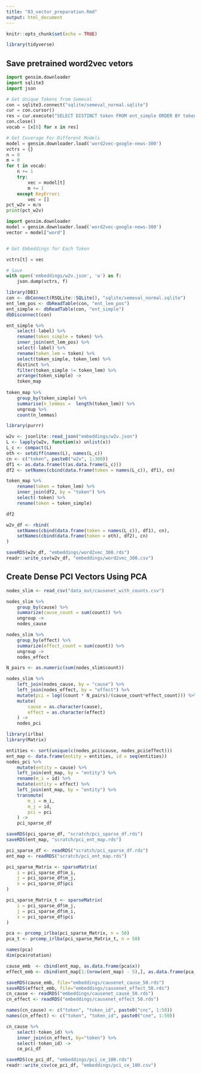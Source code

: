 ---
title: "03_vector_preparation.Rmd"
output: html_document
---

```{r setup, include=FALSE}
knitr::opts_chunk$set(echo = TRUE)
```

```{r}
library(tidyverse)
```


## Save pretrained word2vec vetors

```{python}
import gensim.downloader
import sqlite3
import json

# Get Unique Tokens from Semeval
con = sqlite3.connect("sqlite/semeval_normal.sqlite")
cur = con.cursor()
res = cur.execute("SELECT DISTINCT token FROM ent_simple ORDER BY token").fetchall()
con.close()
vocab = [x[0] for x in res]

# Get Coverage For Different Models
model = gensim.downloader.load('word2vec-google-news-300')
vctrs = {}
n = 0
m = 0
for t in vocab:
    n += 1
    try:
        vec = model[t]
        m += 1
    except KeyError:
        vec = []
pct_w2v = m/n
print(pct_w2v)

import gensim.downloader
model = gensim.downloader.load('word2vec-google-news-300')
vector = model["word"]


# Get Embeddings for Each Token

vctrs[t] = vec

# Save
with open('embeddings/w2v.json', 'w') as f:
    json.dump(vctrs, f)
```

```{r}
library(DBI)
con <- dbConnect(RSQLite::SQLite(), "sqlite/semeval_normal.sqlite")
ent_lem_pos <- dbReadTable(con, "ent_lem_pos")
ent_simple <- dbReadTable(con, "ent_simple")
dbDisconnect(con)

ent_simple %>%
    select(-label) %>%
    rename(token_simple = token) %>%
    inner_join(ent_lem_pos) %>%
    select(-label) %>%
    rename(token_lem = token) %>%
    select(token_simple, token_lem) %>%
    distinct %>%
    filter(token_simple != token_lem) %>%
    arrange(token_simple) ->
    token_map
    
token_map %>%
    group_by(token_simple) %>%
    summarise(n_lemmas =  length(token_lem)) %>%
    ungroup %>%
    count(n_lemmas)

library(purrr)

w2v <- jsonlite::read_json("embeddings/w2v.json")
L <- lapply(w2v, function(x) unlist(x))
L_c <- compact(L)
oth <- setdiff(names(L), names(L_c))
cn <- c("token", paste0("w2v", 1:300))
df1 <- as.data.frame(t(as.data.frame(L_c)))
df2 <- setNames(cbind(data.frame(token = names(L_c)), df1), cn)

token_map %>%
    rename(token = token_lem) %>%
    inner_join(df2, by = "token") %>%
    select(-token) %>%
    rename(token = token_simple)

df2

w2v_df <- rbind(
    setNames(cbind(data.frame(token = names(L_c)), df1), cn),
    setNames(cbind(data.frame(token = oth), df2), cn)
)

saveRDS(w2v_df, "embeddings/word2vec_300.rds")
readr::write_csv(w2v_df, "embeddings/word2vec_300.csv")
```


## Create Dense PCI Vectors Using PCA

```{r}
nodes_slim <- read_csv("data_out/causenet_with_counts.csv")

nodes_slim %>%
    group_by(cause) %>%
    summarize(cause_count = sum(count)) %>%
    ungroup ->
    nodes_cause

nodes_slim %>%
    group_by(effect) %>%
    summarize(effect_count = sum(count)) %>%
    ungroup ->
    nodes_effect

N_pairs <- as.numeric(sum(nodes_slim$count))

nodes_slim %>%
    left_join(nodes_cause, by = "cause") %>%
    left_join(nodes_effect, by = "effect") %>%
    mutate(pci = log((count * N_pairs)/(cause_count*effect_count))) %>%
    mutate(
        cause = as.character(cause),
        effect = as.character(effect)
    ) ->
    nodes_pci

library(irlba)
library(Matrix)

entities <- sort(unique(c(nodes_pci$cause, nodes_pci$effect)))
ent_map <- data.frame(entity = entities, id = seq(entities))
nodes_pci %>%
    mutate(entity = cause) %>%
    left_join(ent_map, by = "entity") %>%
    rename(m_i = id) %>%
    mutate(entity = effect) %>%
    left_join(ent_map, by = "entity") %>%
    transmute(
        m_i = m_i,
        m_j = id,
        pci = pci
    ) ->
    pci_sparse_df

saveRDS(pci_sparse_df, "scratch/pci_sparse_df.rds")
saveRDS(ent_map, "scratch/pci_ent_map.rds")

pci_sparse_df <- readRDS("scratch/pci_sparse_df.rds")
ent_map <- readRDS("scratch/pci_ent_map.rds")

pci_sparse_Matrix <- sparseMatrix(
    i = pci_sparse_df$m_i,
    j = pci_sparse_df$m_j,
    x = pci_sparse_df$pci
)

pci_sparse_Matrix_t <- sparseMatrix(
    i = pci_sparse_df$m_j,
    j = pci_sparse_df$m_i,
    x = pci_sparse_df$pci
)

pca <- prcomp_irlba(pci_sparse_Matrix, n = 50)
pca_t <- prcomp_irlba(pci_sparse_Matrix_t, n = 50)

names(pca)
dim(pca$rotation)

cause_emb  <- cbind(ent_map, as.data.frame(pca$x))
effect_emb <- cbind(ent_map[1:(nrow(ent_map) - 5),], as.data.frame(pca_t$x))

saveRDS(cause_emb, file="embeddings/causenet_cause_50.rds")
saveRDS(effect_emb, file="embeddings/causenet_effect_50.rds")
cn_cause <- readRDS("embeddings/causenet_cause_50.rds")
cn_effect <- readRDS("embeddings/causenet_effect_50.rds")

names(cn_cause) <- c("token", "token_id", paste0("cnc", 1:50))
names(cn_effect) <- c("token", "token_id", paste0("cne", 1:50))

cn_cause %>%
    select(-token_id) %>%
    inner_join(cn_effect, by="token") %>%
    select(-token_id) ->
    ce_pci_df

saveRDS(ce_pci_df, "embeddings/pci_ce_100.rds")
readr::write_csv(ce_pci_df, "embeddings/pci_ce_100.csv")
```
